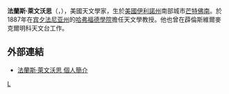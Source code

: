 '''法蘭斯·萊文沃思'''（{{lang|en|'''Francis Preserved Leavenworth'''}}，{{bd|1858年|9月3日|1928年|11月12日|catIdx=L}}），美國天文學家，生於[[美國|美國]][[伊利諾州|伊利諾州]]南部城市[[芒特佛南|芒特佛南]]。於1887年在[[宾夕法尼亚州|宾夕法尼亚州]]的[[哈弗福德學院|哈弗福德學院]]擔任天文學教授。他也曾在薜倫斯維爾麥克爾明科天文台工作。

==外部連結==
* [http://www.klima-luft.de/steinicke/ngcic/persons/leavenworth.htm 法蘭斯·萊文沃思 個人簡介] {{Wayback|url=http://www.klima-luft.de/steinicke/ngcic/persons/leavenworth.htm |date=20170313065846 }}

{{us-bio-stub}}

[[Category:美国天文学家|L]]